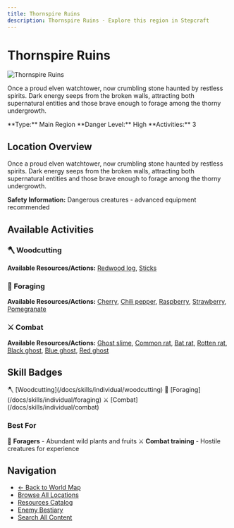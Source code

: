 ```yaml
---
title: Thornspire Ruins
description: Thornspire Ruins - Explore this region in Stepcraft
---
```


# Thornspire Ruins

<div className="flex items-start gap-6 mb-8">
  <div className="flex-shrink-0">
    <img src="/assets/locations/thornspire_ruins.png" alt="Thornspire Ruins" className="w-32 h-32 border rounded-lg object-cover" />
  </div>
  <div className="flex-1">
    <div className="space-y-3">
      <p className="text-lg text-muted-foreground">Once a proud elven watchtower, now crumbling stone haunted by restless spirits. Dark energy seeps from the broken walls, attracting both supernatural entities and those brave enough to forage among the thorny undergrowth.</p>
      <div className="flex flex-wrap gap-4 text-sm">
        <span className="px-3 py-1 bg-blue-100 dark:bg-blue-900 rounded-md">
          **Type:** Main Region
        </span>
        <span className="px-3 py-1 bg-orange-100 dark:bg-orange-900 rounded-md">
          **Danger Level:** High
        </span>
        <span className="px-3 py-1 bg-purple-100 dark:bg-purple-900 rounded-md">
          **Activities:** 3
        </span>
      </div>
    </div>
  </div>
</div>

## Location Overview

Once a proud elven watchtower, now crumbling stone haunted by restless spirits. Dark energy seeps from the broken walls, attracting both supernatural entities and those brave enough to forage among the thorny undergrowth.

**Safety Information:** Dangerous creatures - advanced equipment recommended



## Available Activities


### 🪓 Woodcutting

**Available Resources/Actions:** [Redwood log](/docs/resources/individual/redwood_log), [Sticks](/docs/resources/individual/sticks)



### 🌿 Foraging

**Available Resources/Actions:** [Cherry](/docs/resources/individual/cherry), [Chili pepper](/docs/resources/individual/chili_pepper), [Raspberry](/docs/resources/individual/raspberry), [Strawberry](/docs/resources/individual/strawberry), [Pomegranate](/docs/resources/individual/pomegranate)



### ⚔️ Combat

**Available Resources/Actions:** [Ghost slime](/docs/resources/individual/ghost_slime), [Common rat](/docs/resources/individual/common_rat), [Bat rat](/docs/resources/individual/bat_rat), [Rotten rat](/docs/resources/individual/rotten_rat), [Black ghost](/docs/resources/individual/black_ghost), [Blue ghost](/docs/resources/individual/blue_ghost), [Red ghost](/docs/resources/individual/red_ghost)




## Skill Badges

<div className="flex flex-wrap gap-2 my-4">
  <span className="inline-flex items-center gap-1 px-3 py-1 bg-green-100 dark:bg-green-900 rounded-full text-sm">
    🪓 [Woodcutting](/docs/skills/individual/woodcutting)
  </span>
  <span className="inline-flex items-center gap-1 px-3 py-1 bg-purple-100 dark:bg-purple-900 rounded-full text-sm">
    🌿 [Foraging](/docs/skills/individual/foraging)
  </span>
  <span className="inline-flex items-center gap-1 px-3 py-1 bg-red-100 dark:bg-red-900 rounded-full text-sm">
    ⚔️ [Combat](/docs/skills/individual/combat)
  </span>
</div>


### Best For
🌿 **Foragers** - Abundant wild plants and fruits
⚔️ **Combat training** - Hostile creatures for experience

## Navigation

- [← Back to World Map](/docs/map)
- [Browse All Locations](/docs/map/individual)
- [Resources Catalog](/docs/resources)
- [Enemy Bestiary](/docs/enemies)
- [Search All Content](/search)
